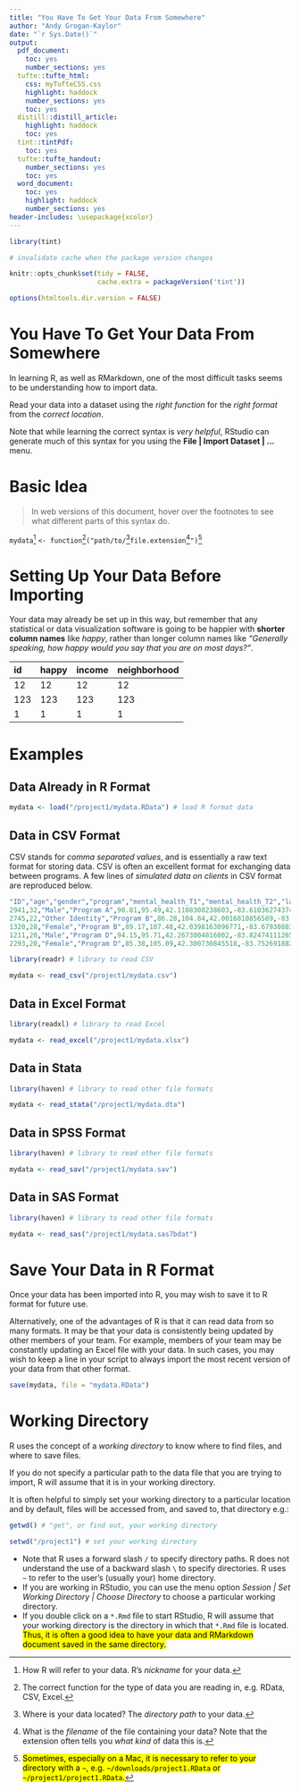 ```yaml
---
title: "You Have To Get Your Data From Somewhere"
author: "Andy Grogan-Kaylor"
date: "`r Sys.Date()`"
output:
  pdf_document:
    toc: yes
    number_sections: yes
  tufte::tufte_html:
    css: myTufteCSS.css
    highlight: haddock
    number_sections: yes
    toc: yes
  distill::distill_article:
    highlight: haddock
    toc: yes
  tint::tintPdf:
    toc: yes
  tufte::tufte_handout:
    number_sections: yes
    toc: yes
  word_document:
    toc: yes
    highlight: haddock
    number_sections: yes
header-includes: \usepackage{xcolor}
---
```


```r

library(tint)

# invalidate cache when the package version changes

knitr::opts_chunk$set(tidy = FALSE, 
                      cache.extra = packageVersion('tint'))

options(htmltools.dir.version = FALSE)

```

# You Have To Get Your Data From Somewhere

In learning R, as well as RMarkdown, one of the most difficult tasks seems to be understanding how to import data.

Read your data into a dataset using the *right function* for the *right format* from the *correct location*.

Note that while learning the correct syntax is *very helpful*, RStudio can generate much of this syntax for you using the **File | Import Dataset | ...** menu.

# Basic Idea

> In web versions of this document, hover over the footnotes to see what different parts of this syntax do.

`mydata`[^1] `<- function`[^2]`("path/to/`[^3]`file.extension`[^4]`")`[^tilde]

[^1]: How R will refer to your data. R's *nickname* for your data.

[^2]: The correct function for the type of data you are reading in, e.g. RData, CSV, Excel.

[^3]: Where is your data located? The *directory path* to your data.

[^tilde]: <mark>Sometimes, especially on a Mac, it is necessary to refer to your directory with a `~`, e.g. `~/downloads/project1.RData` or `~/project1/project1.RData`.</mark>

[^4]: What is the *filename* of the file containing your data? Note that the extension often tells you *what kind* of data this is.

# Setting Up Your Data Before Importing

Your data may already be set up in this way, but remember that any statistical or data visualization software is going to be happier with **shorter column names** like *happy*, rather than longer column names like *"Generally speaking, how happy would you say that you are on most days?"*. 

id          happy  income       neighborhood
-------     ------ ----------   -------------
     12     12        12        12
    123     123       123       123
      1     1          1        1

# Examples

## Data Already in R Format

```r

mydata <- load("/project1/mydata.RData") # load R format data

```

## Data in CSV Format

CSV stands for *comma separated values*, and is essentially a raw text format for storing data. CSV is often an excellent format for exchanging data between programs. A few lines of *simulated data on clients* in CSV format are reproduced below.

```r

"ID","age","gender","program","mental_health_T1","mental_health_T2","latitude","longitude"
2941,32,"Male","Program A",98.81,95.49,42.1108308238603,-83.6103627437424
2745,22,"Other Identity","Program B",86.28,104.84,42.0016810856589,-83.8064503632259
1320,28,"Female","Program B",89.17,107.48,42.0398163096771,-83.6793088312261
1211,20,"Male","Program D",94.15,95.71,42.2673004816002,-83.8247411126595
2293,20,"Female","Program D",85.38,105.09,42.300730845518,-83.7526918820329

```

```r

library(readr) # library to read CSV

mydata <- read_csv("/project1/mydata.csv")

```

## Data in Excel Format

```r

library(readxl) # library to read Excel

mydata <- read_excel("/project1/mydata.xlsx")

```

## Data in Stata

```r

library(haven) # library to read other file formats

mydata <- read_stata("/project1/mydata.dta")

```

## Data in SPSS Format

```r

library(haven) # library to read other file formats

mydata <- read_sav("/project1/mydata.sav")

```

## Data in SAS Format

```r

library(haven) # library to read other file formats

mydata <- read_sas("/project1/mydata.sas7bdat")

```

# Save Your Data in R Format

Once your data has been imported into R, you may wish to save it to R format for future use.

Alternatively, one of the advantages of R is that it can read data from so many formats. It may be that your data is consistently being updated by other members of your team. For example, members of your team may be constantly updating an Excel file with your data. In such cases, you may wish to keep a line in your script to always import the most recent version of your data from that other format.

```r

save(mydata, file = "mydata.RData")

```


# Working Directory

R uses the concept of a *working directory* to know where to find files, and where to save files.

If you do not specify a particular path to the data file that you are trying to import, R will assume that it is in your working directory.

It is often helpful to simply set your working directory to a particular location and by default, files will be accessed from, and saved to, that directory e.g.:  

```r

getwd() # "get", or find out, your working directory

setwd("/project1") # set your working directory

```

* Note that R uses a forward slash `/` to specify directory paths. R does not understand the use of a backward slash `\` to specify directories. R uses `~` to refer to the user's (usually your) home directory. 
* If you are working in RStudio, you can use the menu option *Session | Set Working Directory | Choose Directory* to choose a particular working directory.
* If you double click on a `*.Rmd` file to start RStudio, R will assume that your working directory is the directory in which that `*.Rmd` file is located. <mark>Thus, it is often a good idea to have your data and RMarkdown document saved in the same directory.</mark>

 

